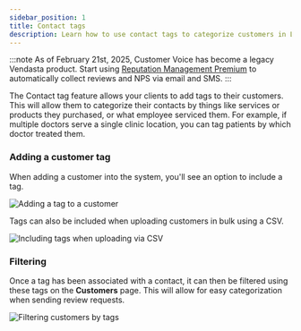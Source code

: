 ```yaml
---
sidebar_position: 1
title: Contact tags
description: Learn how to use contact tags to categorize customers in Legacy Customer Voice
---
```


:::note
As of February 21st, 2025, Customer Voice has become a legacy Vendasta product. Start using [Reputation Management Premium](https://partners.vendasta.com/marketplace/products/RM) to automatically collect reviews and NPS via email and SMS.
:::

The Contact tag feature allows your clients to add tags to their customers. This will allow them to categorize their contacts by things like services or products they purchased, or what employee serviced them. For example, if multiple doctors serve a single clinic location, you can tag patients by which doctor treated them.

### Adding a customer tag

When adding a customer into the system, you'll see an option to include a tag.

![Adding a tag to a customer](/img/legacy-customer-voice-customers/contact-tags-add-tag.png)

Tags can also be included when uploading customers in bulk using a CSV.

![Including tags when uploading via CSV](/img/legacy-customer-voice-customers/contact-tags-csv-import.png)

### Filtering

Once a tag has been associated with a contact, it can then be filtered using these tags on the **Customers** page. This will allow for easy categorization when sending review requests.

![Filtering customers by tags](/img/legacy-customer-voice-customers/contact-tags-filtering.png)